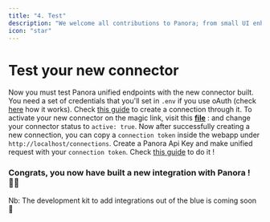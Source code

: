 ```yaml
---
title: "4. Test"
description: "We welcome all contributions to Panora; from small UI enhancements to brand new integrations. We love seeing community members level up and give people power-ups!"
icon: "star"
---
```


# Test your new connector

Now you must test Panora unified endpoints with the new connector built.
    <Steps>
      <Step title="Create a connection using the magic link">
         You need a set of credentials that you'll set in `.env` if you use oAuth (check [here](/open-source/self_hosting/envVariables#providers-specific-credentials) how it works). 
          Check [this guide](/core-concepts/magic-links) to create a connection through it.
          To activate your new connector on the magic link, visit this [**file**](https://github.com/panoratech/Panora/blob/main/packages/shared/src/connectors/metadata.ts#L6) :
          and change your connector status to `active: true`. 
      </Step>
      <Step title="Test with unified endpoints">
        Now after successfully creating a new connection, you can copy a `connection token` inside the webapp under `http://localhost/connections`.
        Create a Panora Api Key and make unified request with your `connection token`. 
        Check [this guide](/core-concepts/auth) to do it !
      </Step> 
    </Steps>

### Congrats, you now have built a new integration with Panora ! 🦸‍♀️

<Info>
  Nb: The development kit to add integrations out of the blue is coming soon 🎸
</Info>
